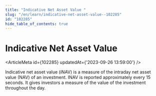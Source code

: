 ```yaml
---
title: "Indicative Net Asset Value "
slug: "/en/learn/indicative-net-asset-value--102285"
id: "102285"
hide_table_of_contents: true
---
```



# Indicative Net Asset Value 

<ArticleMeta id={102285} updatedAt={'2023-09-26 13:59:00'} />
<div className='border-solid border-b border-t-0 my-4 border-[var(--ifm-color-gray-300)]' />

Indicative net asset value (iNAV) is a measure of the intraday net asset value (NAV) of an investment. INAV is reported approximately every 15 seconds. It gives investors a measure of the value of the investment throughout the day.
